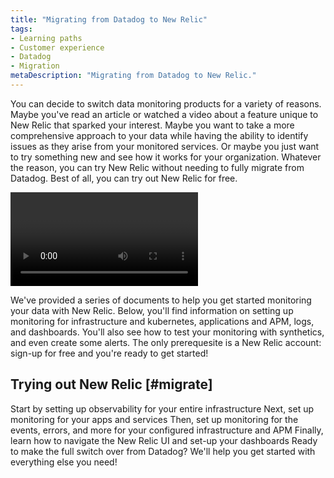 ```yaml
---
title: "Migrating from Datadog to New Relic"
tags:
- Learning paths
- Customer experience
- Datadog
- Migration
metaDescription: "Migrating from Datadog to New Relic."
---
```


You can decide to switch data monitoring products for a variety of reasons. Maybe you've read an article or watched a video about a feature unique to New Relic that sparked your interest. Maybe you want to take a more comprehensive approach to your data while having the ability to identify issues as they arise from your monitored services. Or maybe you just want to try something new and see how it works for your organization. Whatever the reason, you can try New Relic without needing to fully migrate from Datadog. Best of all, you can try out New Relic for free.

<Video
  id="gdZdSNQ_iKM"
  type="youtube"
/>

We've provided a series of documents to help you get started monitoring your data with New Relic. Below, you'll find information on setting up monitoring for infrastructure and kubernetes, applications and APM, logs, and dashboards. You'll also see how to test your monitoring with synthetics, and even create some alerts. The only prerequesite is a New Relic account: sign-up for free and you're ready to get started!

## Trying out New Relic [#migrate]

<DocTiles numbered>
  <DocTile title='Infrastructure monitoring' path="/docs/journey-migration/migrating-infra/">Start by setting up observability for your entire infrastructure</DocTile>
  <DocTile title='APM monitoring' path="/docs/journey-migration/migrating-APM/">Next, set up monitoring for your apps and services </DocTile>
  <DocTile title='Log monitoring' path="/docs/journey-migration/migrating-logs/">Then, set up monitoring for the events, errors, and more for your configured infrastructure and APM</DocTile>
</DocTiles>

<DocTiles>
  <DocTile title='Dashboards' number='4' path="/docs/journey-migration/migrating-dashboards/">Finally, learn how to navigate the New Relic UI and set-up your dashboards</DocTile>
  <DocTile title='Making the switch' number='5' path="/docs/journey-migration/making-the-switch/">Ready to make the full switch over from Datadog? We'll help you get started with everything else you need!</DocTile>
</DocTiles>